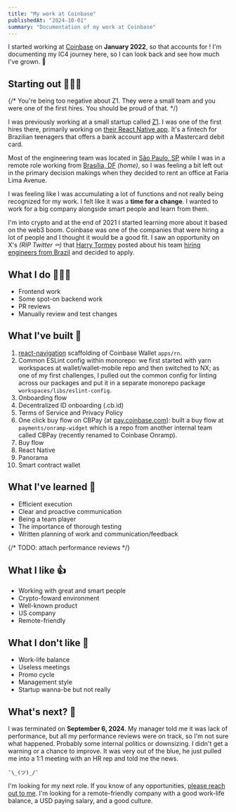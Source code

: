 ```yaml
---
title: "My work at Coinbase"
publishedAt: "2024-10-01"
summary: "Documentation of my work at Coinbase"
---
```


I started working at [Coinbase](https://www.coinbase.com) on **January 2022**, so that accounts for **<DateRange startDate="2022-01-04" endDate="2024-09-06" />**! I'm documenting my IC4 journey here, so I can look back and see how much I've grown. 🚀

## Starting out 🚶🏻‍➡️

{/* You're being too negative about Z1. They were a small team and you were one of the first hires. You should be proud of that. */}

I was previously working at a small startup called [Z1](https://z1.app). I was one of the first hires there, primarily working on [their React Native app](https://apps.apple.com/br/app/z1-conta-digital/id1522028830). It's a fintech for Brazilian teenagers that offers a bank account app with a Mastercard debit card.

Most of the engineering team was located in [São Paulo, SP](https://maps.app.goo.gl/CT5kN9mzVaWmKGyF6) while I was in a remote role working from [Brasília, DF](https://maps.app.goo.gl/K25tn95wcqmTv8SG7) _(home)_, so I was feeling a bit left out in the primary decision makings when they decided to rent an office at Faria Lima Avenue. 

I was feeling like I was accumulating a lot of functions and not really being recognized for my work. I felt like it was a **time for a change**. I wanted to work for a big company alongside smart people and learn from them.

I'm into crypto and at the end of 2021 I started learning more about it based on the web3 boom. Coinbase was one of the companies that were hiring a lot of people and I thought it would be a good fit. I saw an opportunity on X's _(RIP Twitter ⚰️)_ that [Harry Tormey](https://x.com/htormey) posted about his team [hiring engineers from Brazil](https://x.com/htormey/status/1437758742989312005) and decided to apply.

## What I do 🧑🏻‍💻

- Frontend work
- Some spot-on backend work
- PR reviews
- Manually review and test changes

## What I've built 🚢

1. [react-navigation](https://reactnavigation.org) scaffolding of Coinbase Wallet `apps/rn`.
1. Common ESLint config within monorepo: we first started with yarn workspaces at wallet/wallet-mobile repo and then switched to NX; as one of my first challenges, I pulled out the common config for linting across our packages and put it in a separate monorepo package `workspaces/libs/eslint-config`.
1. Onboarding flow
1. Decentralized ID onboarding (.cb.id)
1. Terms of Service and Privacy Policy
1. One click buy flow on CBPay (at [pay.coinbase.com](https://pay.coinbase.com)): built a buy flow at `payments/onramp-widget` which is a repo from another internal team called CBPay (recently renamed to Coinbase Onramp).
1. Buy flow
  1. React Native
  1. Panorama
  1. Smart contract wallet

## What I've learned 🧠

- Efficient execution
- Clear and proactive communication
- Being a team player
- The importance of thorough testing
- Written planning of work and communication/feedback

{/* TODO: attach performance reviews */}

## What I like 👍

- Working with great and smart people
- Crypto-foward environment
- Well-known product
- US company
- Remote-friendly

## What I don't like 🤮

- Work-life balance
- Useless meetings
- Promo cycle
- Management style
- Startup wanna-be but not really

## What's next? 💭

I was terminated on **September 6, 2024**. My manager told me it was lack of performance, but all my performance reviews were on track, so I'm not sure what happened. Probably some internal politics or downsizing. I didn't get a warning or a chance to improve. It was very out of the blue, he just pulled me into a 1:1 meeting with an HR rep and told me the news.

`¯\_(ツ)_/¯`

I'm looking for my next role. If you know of any opportunities, [please reach out to me](/contact). I'm looking for a remote-friendly company with a good work-life balance, a USD paying salary, and a good culture.
